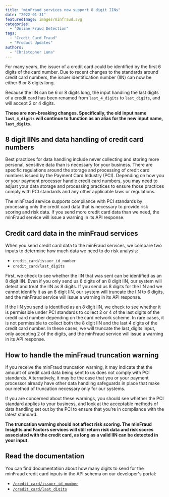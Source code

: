```yaml
---
title: "minFraud services now support 8 digit IINs"
date: "2022-01-31"
featuredImage: images/minfraud.svg
categories:
  - "Online Fraud Detection"
tags:
  - "Credit Card Fraud"
  - "Product Updates"
authors:
  - "Christopher Luna"
---
```


For many years, the issuer of a credit card could be identified by the first 6
digits of the card number. Due to recent changes to the standards around credit
card numbers, the issuer identification number (IIN) can now be either 6 or 8
digits long.

Because the IIN can be 6 or 8 digits long, the input handling the
last digits of a credit card has been renamed from `last_4_digits` to
`last_digits`, and will accept 2 or 4 digits.

**These are non-breaking changes. Specifically, the old input name
`last_4_digits` will continue to function as an alias for the new input name,
`last_digits`.**

## 8 digit IINs and data handling of credit card numbers
Best practices for data handling include never collecting and storing more
personal, sensitive data than is necessary for your business. There are specific
regulations around the storage and processing of credit card numbers issued by
the Payment Card Industry (PCI). Depending on how you or your payment processor
handle credit card numbers, you may need to adjust your data storage and
processing practices to ensure those practices comply with PCI standards and any
other applicable laws or regulations.

The minFraud service supports compliance with PCI standards by processing only
the credit card data that is necessary to provide risk scoring and risk data.
If you send more credit card data than we need, the minFraud service will issue
a warning in its API response.

## Credit card data in the minFraud services
When you send credit card data to the minFraud services, we compare two inputs
to determine how much data we need to do risk analysis:

- `credit_card/issuer_id_number`
- `credit_card/last_digits`

First, we check to see whether the IIN that was sent can be identified as an 8
digit IIN. Even if you only send us 6 digits of an 8 digit IIN, our system will
detect and treat the IIN as 8 digits. If you send us 8 digits for the IIN and we
cannot identify it as an 8 digit IIN, our system will truncate the IIN to 6
digits, and the minFraud service will issue a warning in its API response.

If the IIN you send is identified as an 8 digit IIN, we check to see whether it
is permissible under PCI standards to collect 2 or 4 of the last digits of the
credit card number depending on the card network scheme. In rare cases, it is
not permissible to collect both the 8 digit IIN and the last 4 digits of the
credit card number. In these cases, we will truncate the last_digits input, only
accepting 2 of the digits, and the minFraud service will issue a warning in its
API response.

## How to handle the minFraud truncation warning
If you receive the minFraud truncation warning, it may indicate that the amount
of credit card data being sent to us does not comply with PCI standards.
Alternatively, it may be the case that you or your payment processor already
have other data handling safeguards in place that make our method of truncation
necessary only for our systems.

If you are concerned about these warnings, you should see whether the PCI
standard applies to your business, and look at the acceptable methods of data
handling set out by the PCI to ensure that you’re in compliance with the latest
standard.

**The truncation warning should not affect risk scoring. The minFraud Insights
and Factors services will still return risk data and risk scores associated with
the credit card, as long as a valid IIN can be detected in your input.**

## Read the documentation
You can find documentation about how many digits to send for the minFraud credit
card inputs in the API schema on our developer's portal:

- [`/credit_card/issuer_id_number`](https://dev.maxmind.com/minfraud/api-documentation/requests?lang=en#schema--request--credit-card__issuer_id_number)
- [`/credit_card/last_digits`](https://dev.maxmind.com/minfraud/api-documentation/requests?lang=en#schema--request--credit-card__last_digits)
